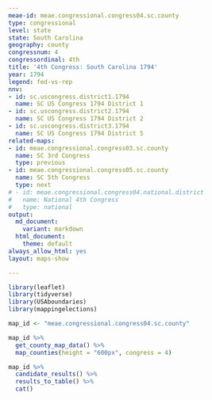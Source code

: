 ```yaml
---
meae-id: meae.congressional.congress04.sc.county
type: congressional
level: state
state: South Carolina
geography: county
congressnum: 4
congressordinal: 4th
title: '4th Congress: South Carolina 1794'
year: 1794
legend: fed-vs-rep
nnv:
- id: sc.uscongress.district1.1794
  name: SC US Congress 1794 District 1
- id: sc.uscongress.district2.1794
  name: SC US Congress 1794 District 2
- id: sc.uscongress.district3.1794
  name: SC US Congress 1794 District 5
related-maps:
- id: meae.congressional.congress03.sc.county
  name: SC 3rd Congress
  type: previous
- id: meae.congressional.congress05.sc.county
  name: SC 5th Congress
  type: next
# - id: meae.congressional.congress04.national.district
#   name: National 4th Congress
#   type: national
output:
  md_document:
    variant: markdown
  html_document:
    theme: default
always_allow_html: yes
layout: maps-show

---
```


```r
library(leaflet)
library(tidyverse)
library(USAboundaries)
library(mappingelections)

map_id <- "meae.congressional.congress04.sc.county"
```

<div class="map">

```r
map_id %>%
  get_county_map_data() %>%
  map_counties(height = "600px", congress = 4)
```

</div>

<div class="results-table">

```r
map_id %>%
  candidate_results() %>%
  results_to_table() %>%
  cat()
```

</div>
